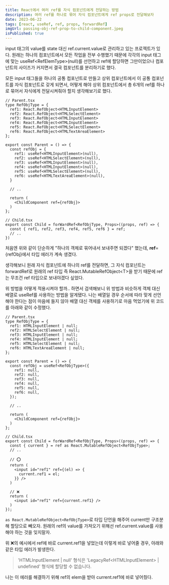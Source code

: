 ```yaml
---
title: React에서 여러 ref를 자식 컴포넌트에게 전달하는 방법
description: 여러 ref를 하나로 묶어 자식 컴포넌트에게 ref props로 전달해보자
date: 2023-06-22
tags: [react, useRef, ref, props, forwardRef]
imgUrl: passing-obj-ref-prop-to-child-component.jpeg
isPublished: true
---
```


input 태그의 value를 state 대신 ref.current.value로 관리하고 있는 프로젝트가 있다. 원래는 하나의 컴포넌트에서 모든 작업을 전부 수행했기 때문에 각각의 input 태그에 맞는 useRef\<RefElemType\>(null)를 선언하고 ref에 할당하면 그만이었으나 컴포넌트의 사이즈가 커지면서 결국 컴포넌트를 분리하기로 했다.

모든 input 태그들을 하나의 공통 컴포넌트로 만들고 상위 컴포넌트에서 이 공통 컴포넌트를 자식 컴포넌트로 갖게 되면서, 어떻게 해야 상위 컴포넌트에서 총 6개의 ref를 하나로 묶어서 자식에게 전달시켜줘야 할지 생각해보기로 했다.

```tsx
// Parent.tsx
type RefObjType = {
  ref1: React.RefObject<HTMLInputElement>
  ref2: React.RefObject<HTMLSelectElement>
  ref3: React.RefObject<HTMLInputElement>
  ref4: React.RefObject<HTMLInputElement>
  ref5: React.RefObject<HTMLSelectElement>
  ref6: React.RefObject<HTMLTextAreaElement>
};

export const Parent = () => {
  const refObj = {
    ref1: useRef<HTMLInputElement>(null),
    ref2: useRef<HTMLSelectElement>(null),
    ref3: useRef<HTMLInputElement>(null),
    ref4: useRef<HTMLInputElement>(null),
    ref5: useRef<HTMLSelectElement>(null),
    ref6: useRef<HTMLTextAreaElement>(null),
  }

  // ..

  return (
    <ChildComponent ref={refObj}>
  )
};

// Child.tsx
export const Child = forWardRef<RefObjType, Props>((props, ref) => {
  const { ref1, ref2, ref3, ref4, ref5, ref6 } = ref;
  // ..
})
```

처음엔 위와 같이 단순하게 "하나의 객체로 묶어내서 보내주면 되겠다" 했는데, **ref**=\{refObj\}에서 타입 에러가 계속 생겼다.

생각해보니 원래 자식 컴포넌트에 하나의 ref를 전달하면, 그 자식 컴포넌트는 forwardRef로 원래의 ref 타입 즉 React.MutableRefObject\<T>을 받기 때문에 ref는 무조건 ref 타입으로 보내야겠다 싶었다.

위 방법을 어떻게 적용시켜야 할까.. 하면서 검색해보니 위 방법과 비슷하게 객체 대신 배열로 useRef를 사용하는 방법을 알게됐다. 나는 배열일 경우 순서에 따라 맞게 선언해야 한다는 점이 마음에 들지 않아 배열 대신 객체를 사용하기로 마음 먹었기에 위 코드를 아래와 같이 수정했다.

```tsx
// Parent.tsx
type RefObjType = {
  ref1: HTMLInputElement | null;
  ref2: HTMLSelectElement | null;
  ref3: HTMLInputElement | null;
  ref4: HTMLInputElement | null;
  ref5: HTMLSelectElement | null;
  ref6: HTMLTextAreaElement | null;
};

export const Parent = () => {
  const refObj = useRef<RefObjType>({
    ref1: null,
    ref2: null,
    ref3: null,
    ref4: null,
    ref5: null,
    ref6: null,
  });

  // ..

  return (
    <ChildComponent ref={refObj}>
  )
};

// Child.tsx
export const Child = forWardRef<RefObjType, Props>((props, ref) => {
  const { current } = ref as React.MutableRefObject<RefObjType>;
  // ..

  // ⭕️
  return (
    <input id="ref1" ref={(el) => {
      current.ref1 = el;
    }} />
  )

  // ❌
  return (
    <input id="ref1" ref={current.ref1} />
  )
});
```

`as React.MutableRefObject<RefObjType>`로 타입 단언을 해주어 current만 구조분해 할당으로 빼오자. 원래의 ref의 value를 가져오기 위해선 ref.current.value를 사용해야 하는 것을 잊지말자.

위 ❌의 예시에서 ref에 바로 current.ref1을 넣었는데 이렇게 바로 넣어줄 경우, 아래와 같은 타입 에러가 발생한다.

> 'HTMLInputElement | null' 형식은 'LegacyRef\<HTMLInputElement\> | undefined' 형식에 할당할 수 없습니다.

나는 이 에러를 해결하기 위해 ref의 elem을 받아 current.ref1에 바로 넣어줬다.
